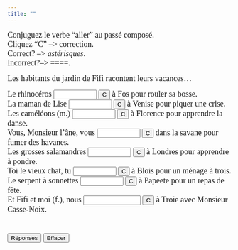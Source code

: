 ```yaml
---
title: ""
---
```


<p align=left><font face="Garamond" size="4">Conjuguez le verbe "aller" 
        au passé composé.<br>
        Cliquez "C" --&gt; correction.<br>
        Correct? --&gt; *astérisques*. <br>
        Incorrect?--&gt; ====.</font><font face="Garamond" size="4"><br>
        </font> </p>

<form action="" method=post>
              <p><font face="Garamond" size="4"> Les habitants du jardin de Fifi 
                racontent leurs vacances... </font></p>
              <p><font face="Garamond" size="4">Le rhinocéros 
                <input size=9 name=item1>
                <input onClick="dasher(form.item1, 'est allé')" type=button value=C name=Button>
                à Fos pour rouler sa bosse.<br>
                La maman de Lise 
                <input size=9 name=item2>
                <input onClick="dasher(form.item2, 'est allée')" type=button value=C name=Button>
                à Venise pour piquer une crise.<br>
                Les caméléons (m.) 
                <input size=9 
      name=item3>
                <input onClick="dasher(form.item3, 'sont allés')" type=button value=C name=Button>
                à Florence pour apprendre la danse.<br>
                Vous, Monsieur l'âne, vous 
                <input 
      size=9 name=item4>
                <input onClick="dasher(form.item4, 'êtes allé')" type=button value=C name=Button>
                dans la savane pour fumer des havanes.<br>
                Les grosses salamandres 
                <input 
      size=9 name=item5>
                <input onClick="dasher(form.item5, 'sont allées')" type=button value=C name=Button>
                à Londres pour apprendre à pondre. <br>
                Toi le vieux chat, tu 
                <input size=9 
      name=item6>
                <input onClick="dasher(form.item6, 'es allé')" type=button value=C name=Button>
                à Blois pour un ménage à trois.<br>
                Le serpent à sonnettes 
                <input size=9 
      name=item7>
                <input onClick="dasher(form.item7, 'est allé')" type=button value=C name=Button>
                à Papeete pour un repas de fête.<br>
                Et Fifi et moi (f.), nous 
                <input 
      size=13 name=item8>
                <input onClick="dasher(form.item8, 'sommes allées')" type=button value=C name=Button>
                à Troie avec Monsieur Casse-Noix. <br>
                <br>
                <br>
                <input onClick="form.item1.value='est allé';form.item2.value='est allée';form.item3.value='sont allés';form.item4.value='êtes allé';form.item5.value='sont allées';form.item6.value='es allé';form.item7.value='est allé';form.item8.value='sommes allées';" type=button value="Réponses" name=Button>
                <input onClick="form.item1.value='';form.item2.value='';form.item3.value='';form.item4.value='';form.item5.value='';form.item6.value='';form.item7.value='';form.item8.value='';" type=button value="Effacer" name=Button>
                </font> </p>
            </form>

<SCRIPT Language="JavaScript">
//  This code is based on George Mitrevski's original CLOZE code.  
//  Dennie Hoopingarner modified it to provide more detailed feedback about the user's responses, 
//  in a manner similar to the Dasher program.
//  You are welcome to use and modify this code, but please give credit where credit is due. 
//  Dennie Hoopingarner, Michigan State University  hooping4@msu.edu
//  Content by: Alison Murray Levine, University of Virginia, alevine@virginia.edu, 
function dasher(Student, Correct) {
var studentAnswer = Student.value;
var correctAnswer = Correct;
result = ""
for (var c = 0; c< correctAnswer.length; c ++) {
	var CorrectX = correctAnswer.charAt(c);
	var StudentX = studentAnswer.charAt(c);
	if (CorrectX == StudentX) {
	result = result + CorrectX;
	}
	else {
	result = result +  "=";
	}
}
Student.value = result;
    if (studentAnswer == correctAnswer){
    Student.value = "*" + studentAnswer + "*";
    }
}

<!-- done hiding --></SCRIPT>